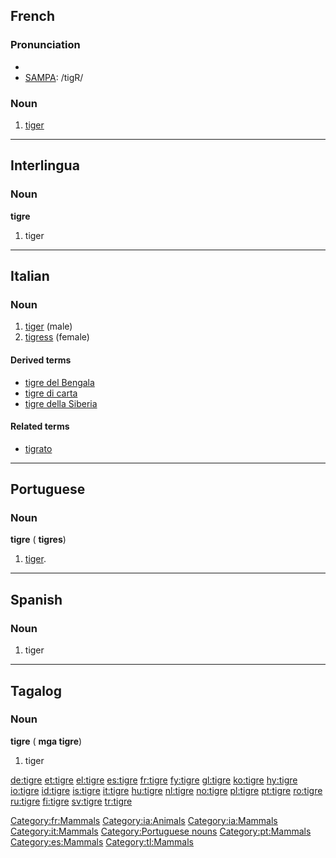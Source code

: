 {{see|Tigre|tigré}}
==French==

===Pronunciation===
{{fr-infl-noun|sm=tigre|sf=tigresse|pm=tigres|pf=tigresses|smp=tiɡʁ|sfp=ti.ɡʁɛs|pmp=tiɡʁ|pfp=ti.ɡʁɛs}}
*{{IPA|/tiɡʁ/}}
*[[w:SAMPA|SAMPA]]: /tigR/

===Noun===
{{fr-noun|m|f=tigresse}}

# [[tiger]]

[[Category:fr:Mammals]]

----

==Interlingua==

===Noun===
'''tigre'''

# tiger

[[Category:ia:Animals]]
[[Category:ia:Mammals]]

----

==Italian==

===Noun===
{{it-noun|tigr|f|e|i}}

# [[#English|tiger]] (male)
# [[tigress]] (female)

====Derived terms====
*[[tigre del Bengala]]
*[[tigre di carta]]
*[[tigre della Siberia]]

====Related terms====
*[[tigrato]]

[[Category:it:Mammals]]

----

==Portuguese==

===Noun===
'''tigre''' {{m}} ({{plural}} '''tigres''')

# [[tiger]].

[[Category:Portuguese nouns]]
[[Category:pt:Mammals]]

----

==Spanish==

===Noun===
{{es-noun-m}}

# tiger

[[Category:es:Mammals]]

----

==Tagalog==

===Noun===
'''tigre''' ({{plural}} '''mga tigre''')

# tiger

[[Category:tl:Mammals]]

[[de:tigre]]
[[et:tigre]]
[[el:tigre]]
[[es:tigre]]
[[fr:tigre]]
[[fy:tigre]]
[[gl:tigre]]
[[ko:tigre]]
[[hy:tigre]]
[[io:tigre]]
[[id:tigre]]
[[is:tigre]]
[[it:tigre]]
[[hu:tigre]]
[[nl:tigre]]
[[no:tigre]]
[[pl:tigre]]
[[pt:tigre]]
[[ro:tigre]]
[[ru:tigre]]
[[fi:tigre]]
[[sv:tigre]]
[[tr:tigre]]